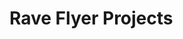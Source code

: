 
# Rave Flyer Projects

<div className="flex flex-col justify-center pt-10 gap-8">

<ListLink
  href='https://instagram.com/rave.rat.nyc'
  label='IG | NYC Flyer Sharing and Curation'
/>
<ListLink
  href='https://instagram.com/la.sindigata.de.las.nalgoticas'
  label='IG | CDMX Women Only Discounts'
/>
<ListLink
  href='https://facebook.com/groups/cdmxflyers'
  label='FB | CDMX Flyers Facebook Group'
/>
<ListLink href='/tickets' label='Ticket Links' />

</div>
